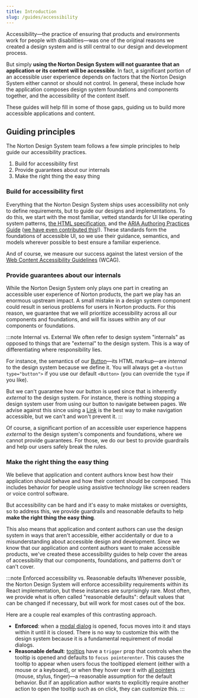 ```yaml
---
title: Introduction
slug: /guides/accessibility
---
```


Accessibility&mdash;the practice of ensuring that products and environments work for people with disabilities&mdash;was one of the original reasons we created a design system and is still central to our design and development process.

But simply **using the Norton Design System will not guarantee that an application or its content will be accessible**.
In fact, a significant portion of an accessible user experience depends on factors that the Norton Design System either cannot or should not control.
In general, these include how the application composes design system foundations and components together, and the accessibility of the content itself.

These guides will help fill in some of those gaps, guiding us to build more accessible applications and content.

## Guiding principles

The Norton Design System team follows a few simple principles to help guide our accessibility practices.

1. Build for accessibility first
1. Provide guarantees about our internals
1. Make the right thing the easy thing

### Build for accessibility first

Everything that the Norton Design System ships uses accessibility not only to define requirements, but to guide our designs and implementations.
To do this, we start with the most familiar, vetted standards for UI like operating system patterns, [the HTML specification](https://html.spec.whatwg.org/), and the [ARIA Authoring Practices Guide](https://www.w3.org/WAI/ARIA/apg/) ([we have even contributed this](https://www.w3.org/WAI/ARIA/apg/about/acknowledgements/#participantsactiveintheariaauthoringpracticestaskforce)!).
These standards form the foundations of accessible UI, so we use their guidance, semantics, and models wherever possible to best ensure a familiar experience.

And of course, we measure our success against the latest version of the [Web Content Accessibility Guidelines](https://www.w3.org/WAI/standards-guidelines/) (WCAG).

### Provide guarantees about our internals

While the Norton Design System only plays one part in creating an accessible user experience of Norton products, the part we play has an enormous upstream impact.
A small mistake in a design system component could result in serious problems for users in Norton products.
For this reason, we guarantee that we will prioritize accessibility across all our components and foundations, and will fix issues within any of our components or foundations.

:::note Internal vs. External
We often refer to design system "internals" as opposed to things that are "external" to the design system.
This is a way of differentiating where responsibility lies.

For instance, the semantics of our [Button](/docs/components/button)&mdash;its HTML markup&mdash;are _internal_ to the design system because we define it.
You will always get a `<button type="button">` if you use our default `<Button>` (you can override the `type` if you like).

But we can't guarantee how our button is used since that is inherently _external_ to the design system.
For instance, there is nothing stopping a design system user from using our button to navigate between pages.
We advise against this since using a [Link](/docs/components/link) is the best way to make navigation accessible, but we can't and won't prevent it.
:::

Of course, a significant portion of an accessible user experience happens _external_ to the design system's components and foundations, where we cannot provide guarantees.
For those, we do our best to provide guardrails and help our users safely break the rules.

### Make the right thing the easy thing

We believe that application and content authors know best how their application should behave and how their content should be composed.
This includes behavior for people using assistive technology like screen readers or voice control software.

But accessibility can be hard and it's easy to make mistakes or oversights, so to address this, we provide guardrails and reasonable defaults to help **make the right thing the easy thing**.

This also means that application and content authors can use the design system in ways that aren't accessible, either accidentally or due to a misunderstanding about accessible design and development.
Since we know that our application and content authors want to make accessible products, we've created these accessibility guides to help cover the areas of accessibility that our components, foundations, and patterns don't or can't cover.

:::note Enforced accessibility vs. Reasonable defaults
Whenever possible, the Norton Design System will enforce accessibility requirements within its React implementation, but these instances are surprisingly rare.
Most often, we provide what is often called "reasonable defaults": default values that can be changed if necessary, but will work for most cases out of the box.

Here are a couple real examples of this contrasting approach.

- **Enforced**: when a [modal dialog](https://wwnorton.github.io/design-system/docs/components/modal) is opened, focus moves into it and stays within it until it is closed.
	There is no way to customize this with the design system because it is a fundamental requirement of modal dialogs.
- **Reasonable default**: [tooltips](https://wwnorton.github.io/design-system/docs/components/tooltip) have a `trigger` prop that controls when the tooltip is opened and defaults to `focus pointerenter`.
	This causes the tooltip to appear when users focus the tooltipped element (either with a mouse or a keyboard), or when they hover over it with [all pointers](https://developer.mozilla.org/en-US/docs/Web/API/PointerEvent/pointerType) (mouse, stylus, finger)&mdash;a reasonable assumption for the default behavior.
	But if an application author wants to explicitly require another action to open the tooltip such as on click, they can customize this.
:::
